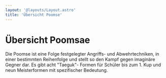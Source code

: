 ```yaml
---
layout: '@layouts/Layout.astro'
title: 'Übersicht Poomse'
---
```



# Übersicht Poomsae

Die Poomse ist eine Folge festgelegter Angriffs- und Abwehrtechniken, in einer bestimmten Reihenfolge und stellt so den Kampf gegen imaginäre Gegner dar. Es gibt acht "Taeguk"- Formen für Schüler bis zum 1. Kup und neun Meisterformen mit spezifischer Bedeutung.

<div class="md:container mx-auto prose-img:inline prose-img:m-0">
    <OverviewTable />
</div>

